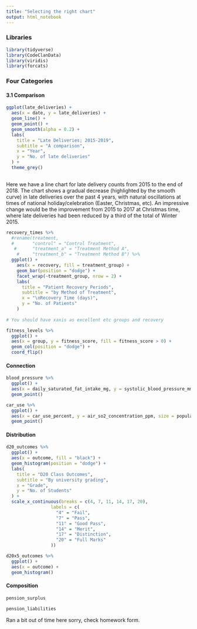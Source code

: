 ```yaml
---
title: "Selecting the right chart"
output: html_notebook
---
```


### Libraries


```r

library(tidyverse)
library(CodeClanData)
library(viridis)
library(forcats)

```

### Four Categories

#### 3.1 Comparison




```r



ggplot(late_deliveries) +
  aes(x = date, y = late_deliveries) +
  geom_line() +
  geom_point() +
  geom_smooth(alpha = 0.2) +
  labs(
    title = "Late Deliveries; 2015-2019",
    subtitle = "A comparison", 
    x = "Year",
    y = "No. of late deliveries"
  ) +
  theme_grey() 
  

```

Here we have a line chart for late delivery counts from 2015 to the end of 2018. The chart shows a gradual decrease (highlighted by the smooth curve) in late deliveries over the past 4 years, with natural oscillations at times of national holiday/celebration (Easter, Christmas, etc). An impressive change would be the improvement from 2015 to 2017 at Christmas time, where late deliveries had been reduced by a third of the total of Winter 2015. 



```r

recovery_times %>%
  #rename(treatment, 
  #       "control" = "Control Treatment",
   #      "treatment_a" = "Treatment Method A",
    #     "treatment_b" = "Treatment Method B") %>%
  ggplot() +
    aes(x = recovery, fill = treatment_group) +
    geom_bar(position = "dodge") +
    facet_wrap(~treatment_group, nrow = 2) +
    labs(
      title = "Patient Recovery Periods", 
      subtitle = "by Method of Treatment",
      x = "\nRecovery Time (days)",
      y = "No. of Patients"
    )
  
# You should have xaxis as excellent etc groups and recovery 

```


```r

fitness_levels %>%
  ggplot() +
  aes(x = group, y = fitness_score, fill = fitness_score > 0) +
  geom_col(position = "dodge") +
  coord_flip()


```


#### Connection


```r

blood_pressure %>%
  ggplot() +
  aes(x = daily_saturated_fat_intake_mg, y = systolic_blood_pressure_mm_hg) +
  geom_point()


```


```r

car_use %>%
  ggplot() +
  aes(x = car_use_percent, y = air_so2_concentration_ppm, size = population, colour = city) +
  geom_point()


```


#### Distribution


```r

d20_outcomes %>% 
  ggplot() +
  aes(x = outcome, fill = "black") +
  geom_histogram(position = "dodge") +
  labs(
    title = "D20 Class Outcomes",
    subtitle = "By university grading",
    x = "Grade",
    y = "No. of Students"
  ) +
  scale_x_continuous(breaks = c(4, 7, 11, 14, 17, 20),
                 labels = c(
                   "4" = "Fail",
                   "7" = "Pass",
                   "11" = "Good Pass",
                   "14" = "Merit",
                   "17" = "Distinction",
                   "20" = "Full Marks"
                 )) 


```


```r

d20x5_outcomes %>%
  ggplot() +
  aes(x = outcome) +
  geom_histogram()

```

#### Composition


```r

pension_surplus


```


```r

pension_liabilities


```

Ran a bit out of time here sorry, check homework form. 


```r
```


```r
```


```r
```


```r
```


```r
```


```r
```


```r
```


```r
```


```r
```


```r
```


```r
```


